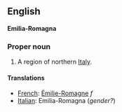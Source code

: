 ==English==
'''Emilia-Romagna'''

===Proper noun===

#A region of northern [[Italy]].

====Translations====

*[[French]]: [[Émilie-Romagne]] ''f''
*[[Italian]]: Emilia-Romagna (''gender?'')